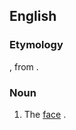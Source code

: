 ==English==

===Etymology===
{{etyl|yi}} {{term|lang=yi|sc=Hebr|||face}}, from {{etyl|he}} {{term|פנים|sc=Hebr|פָּנִים|lang=he|tr=paním|face}}.

===Noun===
{{en-noun}}

# The [[face]] {{gloss|front part of the head}}.